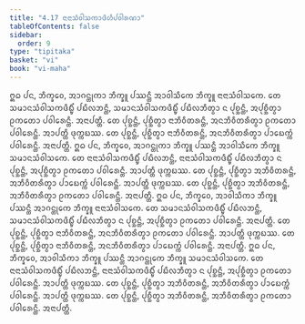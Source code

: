 ```yaml
---
title: "4.17 ᨶᩣᨶᩣᩈᩴᩅᩤᩈᨠᩣᨴᩦᩉᩥᨸᩅᩤᩁᨱᩣ"
tableOfContents: false
sidebar:
  order: 9
type: "tipitaka"
basket: "vi"
book: "vi-maha"
---
```



<DynamicBreadcrumb />

<Division number="230" book="vi-maha">

<Paragraph number="1057" book="vi-maha">
ᩍᨵ ᨸᨶ, ᨽᩥᨠ᩠ᨡᩅᩮ, ᩋᩣᨣᨶ᩠ᨲᩩᨠᩣ ᨽᩥᨠ᩠ᨡᩪ ᨸᩔᨶ᩠ᨲᩥ ᩋᩣᩅᩤᩈᩥᨠᩮ ᨽᩥᨠ᩠ᨡᩪ ᨶᩣᨶᩣᩈᩴᩅᩤᩈᨠᩮ. ᨲᩮ ᩈᨾᩣᨶᩈᩴᩅᩤᩈᨠᨴᩥᨭ᩠ᨮᩥᩴ ᨸᨭᩥᩃᨽᨶ᩠ᨲᩥ, ᩈᨾᩣᨶᩈᩴᩅᩤᩈᨠᨴᩥᨭ᩠ᨮᩥᩴ ᨸᨭᩥᩃᨽᩥᨲ᩠ᩅᩣ ᨶ ᨸᩩᨧ᩠ᨨᨶ᩠ᨲᩥ, ᩋᨸᩩᨧ᩠ᨨᩥᨲ᩠ᩅᩣ ᩑᨠᨲᩮᩣ ᨸᩅᩤᩁᩮᨶ᩠ᨲᩥ. ᩋᨶᩣᨸᨲ᩠ᨲᩥ. ᨲᩮ ᨸᩩᨧ᩠ᨨᨶ᩠ᨲᩥ, ᨸᩩᨧ᩠ᨨᩥᨲ᩠ᩅᩣ ᨶᩣᨽᩥᩅᩥᨲᩁᨶ᩠ᨲᩥ, ᩋᨶᨽᩥᩅᩥᨲᩁᩥᨲ᩠ᩅᩣ ᩑᨠᨲᩮᩣ ᨸᩅᩤᩁᩮᨶ᩠ᨲᩥ. ᩋᩣᨸᨲ᩠ᨲᩥ ᨴᩩᨠ᩠ᨠᨭᩔ. ᨲᩮ ᨸᩩᨧ᩠ᨨᨶ᩠ᨲᩥ, ᨸᩩᨧ᩠ᨨᩥᨲ᩠ᩅᩣ ᨶᩣᨽᩥᩅᩥᨲᩁᨶ᩠ᨲᩥ, ᩋᨶᨽᩥᩅᩥᨲᩁᩥᨲ᩠ᩅᩣ ᨸᩣᨭᩮᨠ᩠ᨠᩴ ᨸᩅᩤᩁᩮᨶ᩠ᨲᩥ. ᩋᨶᩣᨸᨲ᩠ᨲᩥ.
</Paragraph>

<Paragraph number="1058" book="vi-maha">
ᩍᨵ ᨸᨶ, ᨽᩥᨠ᩠ᨡᩅᩮ, ᩋᩣᨣᨶ᩠ᨲᩩᨠᩣ ᨽᩥᨠ᩠ᨡᩪ ᨸᩔᨶ᩠ᨲᩥ ᩋᩣᩅᩤᩈᩥᨠᩮ ᨽᩥᨠ᩠ᨡᩪ ᩈᨾᩣᨶᩈᩴᩅᩤᩈᨠᩮ. ᨲᩮ ᨶᩣᨶᩣᩈᩴᩅᩤᩈᨠᨴᩥᨭ᩠ᨮᩥᩴ ᨸᨭᩥᩃᨽᨶ᩠ᨲᩥ, ᨶᩣᨶᩣᩈᩴᩅᩤᩈᨠᨴᩥᨭ᩠ᨮᩥᩴ ᨸᨭᩥᩃᨽᩥᨲ᩠ᩅᩣ ᨶ ᨸᩩᨧ᩠ᨨᨶ᩠ᨲᩥ, ᩋᨸᩩᨧ᩠ᨨᩥᨲ᩠ᩅᩣ ᩑᨠᨲᩮᩣ ᨸᩅᩤᩁᩮᨶ᩠ᨲᩥ. ᩋᩣᨸᨲ᩠ᨲᩥ ᨴᩩᨠ᩠ᨠᨭᩔ. ᨲᩮ ᨸᩩᨧ᩠ᨨᨶ᩠ᨲᩥ, ᨸᩩᨧ᩠ᨨᩥᨲ᩠ᩅᩣ ᩋᨽᩥᩅᩥᨲᩁᨶ᩠ᨲᩥ, ᩋᨽᩥᩅᩥᨲᩁᩥᨲ᩠ᩅᩣ ᨸᩣᨭᩮᨠ᩠ᨠᩴ ᨸᩅᩤᩁᩮᨶ᩠ᨲᩥ. ᩋᩣᨸᨲ᩠ᨲᩥ ᨴᩩᨠ᩠ᨠᨭᩔ. ᨲᩮ ᨸᩩᨧ᩠ᨨᨶ᩠ᨲᩥ, ᨸᩩᨧ᩠ᨨᩥᨲ᩠ᩅᩣ ᩋᨽᩥᩅᩥᨲᩁᨶ᩠ᨲᩥ, ᩋᨽᩥᩅᩥᨲᩁᩥᨲ᩠ᩅᩣ ᩑᨠᨲᩮᩣ ᨸᩅᩤᩁᩮᨶ᩠ᨲᩥ. ᩋᨶᩣᨸᨲ᩠ᨲᩥ.
</Paragraph>

<Paragraph number="1059" book="vi-maha">
ᩍᨵ ᨸᨶ, ᨽᩥᨠ᩠ᨡᩅᩮ, ᩋᩣᩅᩤᩈᩥᨠᩣ ᨽᩥᨠ᩠ᨡᩪ ᨸᩔᨶ᩠ᨲᩥ ᩋᩣᨣᨶ᩠ᨲᩩᨠᩮ ᨽᩥᨠ᩠ᨡᩪ ᨶᩣᨶᩣᩈᩴᩅᩤᩈᨠᩮ. ᨲᩮ ᩈᨾᩣᨶᩈᩴᩅᩤᩈᨠᨴᩥᨭ᩠ᨮᩥᩴ ᨸᨭᩥᩃᨽᨶ᩠ᨲᩥ, ᩈᨾᩣᨶᩈᩴᩅᩤᩈᨠᨴᩥᨭ᩠ᨮᩥᩴ ᨸᨭᩥᩃᨽᩥᨲ᩠ᩅᩣ ᨶ ᨸᩩᨧ᩠ᨨᨶ᩠ᨲᩥ, ᩋᨸᩩᨧ᩠ᨨᩥᨲ᩠ᩅᩣ ᩑᨠᨲᩮᩣ ᨸᩅᩤᩁᩮᨶ᩠ᨲᩥ. ᩋᨶᩣᨸᨲ᩠ᨲᩥ. ᨲᩮ ᨸᩩᨧ᩠ᨨᨶ᩠ᨲᩥ, ᨸᩩᨧ᩠ᨨᩥᨲ᩠ᩅᩣ ᨶᩣᨽᩥᩅᩥᨲᩁᨶ᩠ᨲᩥ, ᩋᨶᨽᩥᩅᩥᨲᩁᩥᨲ᩠ᩅᩣ ᩑᨠᨲᩮᩣ ᨸᩅᩤᩁᩮᨶ᩠ᨲᩥ. ᩋᩣᨸᨲ᩠ᨲᩥ ᨴᩩᨠ᩠ᨠᨭᩔ. ᨲᩮ ᨸᩩᨧ᩠ᨨᨶ᩠ᨲᩥ, ᨸᩩᨧ᩠ᨨᩥᨲ᩠ᩅᩣ ᨶᩣᨽᩥᩅᩥᨲᩁᨶ᩠ᨲᩥ, ᩋᨶᨽᩥᩅᩥᨲᩁᩥᨲ᩠ᩅᩣ ᨸᩣᨭᩮᨠ᩠ᨠᩴ ᨸᩅᩤᩁᩮᨶ᩠ᨲᩥ. ᩋᨶᩣᨸᨲ᩠ᨲᩥ.
</Paragraph>

<Paragraph number="1060" book="vi-maha">
ᩍᨵ ᨸᨶ, ᨽᩥᨠ᩠ᨡᩅᩮ, ᩋᩣᩅᩤᩈᩥᨠᩣ ᨽᩥᨠ᩠ᨡᩪ ᨸᩔᨶ᩠ᨲᩥ ᩋᩣᨣᨶ᩠ᨲᩩᨠᩮ ᨽᩥᨠ᩠ᨡᩪ ᩈᨾᩣᨶᩈᩴᩅᩤᩈᨠᩮ. ᨲᩮ ᨶᩣᨶᩣᩈᩴᩅᩤᩈᨠᨴᩥᨭ᩠ᨮᩥᩴ ᨸᨭᩥᩃᨽᨶ᩠ᨲᩥ, ᨶᩣᨶᩣᩈᩴᩅᩤᩈᨠᨴᩥᨭ᩠ᨮᩥᩴ ᨸᨭᩥᩃᨽᩥᨲ᩠ᩅᩣ ᨶ ᨸᩩᨧ᩠ᨨᨶ᩠ᨲᩥ, ᩋᨸᩩᨧ᩠ᨨᩥᨲ᩠ᩅᩣ ᩑᨠᨲᩮᩣ ᨸᩅᩤᩁᩮᨶ᩠ᨲᩥ. ᩋᩣᨸᨲ᩠ᨲᩥ ᨴᩩᨠ᩠ᨠᨭᩔ. ᨲᩮ ᨸᩩᨧ᩠ᨨᨶ᩠ᨲᩥ, ᨸᩩᨧ᩠ᨨᩥᨲ᩠ᩅᩣ ᩋᨽᩥᩅᩥᨲᩁᨶ᩠ᨲᩥ, ᩋᨽᩥᩅᩥᨲᩁᩥᨲ᩠ᩅᩣ ᨸᩣᨭᩮᨠ᩠ᨠᩴ ᨸᩅᩤᩁᩮᨶ᩠ᨲᩥ. ᩋᩣᨸᨲ᩠ᨲᩥ ᨴᩩᨠ᩠ᨠᨭᩔ. ᨲᩮ ᨸᩩᨧ᩠ᨨᨶ᩠ᨲᩥ, ᨸᩩᨧ᩠ᨨᩥᨲ᩠ᩅᩣ ᩋᨽᩥᩅᩥᨲᩁᨶ᩠ᨲᩥ, ᩋᨽᩥᩅᩥᨲᩁᩥᨲ᩠ᩅᩣ ᩑᨠᨲᩮᩣ ᨸᩅᩤᩁᩮᨶ᩠ᨲᩥ. ᩋᨶᩣᨸᨲ᩠ᨲᩥ.
</Paragraph>
</Division>
